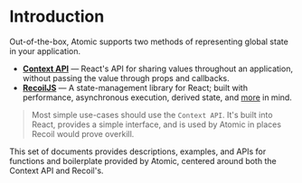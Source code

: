 
<Meta title="Global State/Introduction" />

# Introduction

Out-of-the-box, Atomic supports two methods of representing global state in your application.

* [**Context API**](https://reactjs.org/docs/context.html) — React's API for sharing values throughout an application, without passing the value through props and callbacks.
* [**RecoilJS**](https://recoiljs.org/) — A state-management library for React; built with performance, asynchronous execution, derived state, and [more](https://recoiljs.org/docs/introduction/motivation) in mind.

> Most simple use-cases should use the `Context API`. It's built into React, provides a simple interface, and is used by Atomic in places Recoil would prove overkill.

This set of documents provides descriptions, examples, and APIs for functions and boilerplate provided by Atomic, centered around both the Context API and Recoil's.
